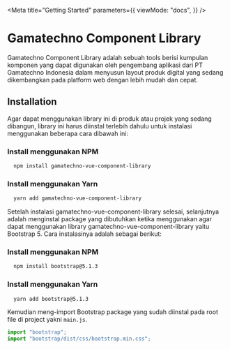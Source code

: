 
<Meta
  title="Getting Started"
  parameters={{
    viewMode: "docs",
  }}
/>

# Gamatechno Component Library

Gamatechno Component Library adalah sebuah tools berisi kumpulan komponen yang dapat digunakan oleh pengembang aplikasi dari PT Gamatechno Indonesia dalam menyusun layout produk digital yang sedang dikembangkan pada platform web dengan lebih mudah dan cepat.

## Installation

Agar dapat menggunakan library ini di produk atau projek yang sedang dibangun, library ini harus diinstal terlebih dahulu untuk instalasi menggunakan beberapa cara dibawah ini:

### Install menggunakan NPM

```bash
  npm install gamatechno-vue-component-library
```

### Install menggunakan Yarn

```bash
  yarn add gamatechno-vue-component-library
```

Setelah instalasi gamatechno-vue-component-library selesai, selanjutnya adalah menginstal package yang dibutuhkan ketika menggunakan agar dapat menggunakan library gamatechno-vue-component-library yaitu Bootstrap 5. Cara instalasinya adalah sebagai berikut:

### Install menggunakan NPM

```bash
  npm install bootstrap@5.1.3
```

### Install menggunakan Yarn

```bash
  yarn add bootstrap@5.1.3
```

Kemudian meng-import Bootstrap package yang sudah diinstal pada root file di project yakni `main.js`.

```js
import "bootstrap";
import "bootstrap/dist/css/bootstrap.min.css";
```
